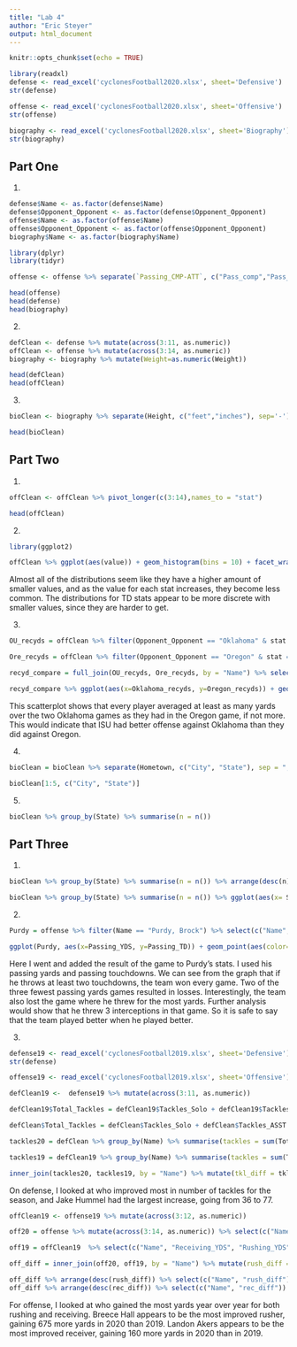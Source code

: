 ```yaml
---
title: "Lab 4"
author: "Eric Steyer"
output: html_document
---
```


```r
knitr::opts_chunk$set(echo = TRUE)
```


```r
library(readxl)
defense <- read_excel('cyclonesFootball2020.xlsx', sheet='Defensive')
str(defense)

offense <- read_excel('cyclonesFootball2020.xlsx', sheet='Offensive')
str(offense)

biography <- read_excel('cyclonesFootball2020.xlsx', sheet='Biography')
str(biography)
```

## Part One

1.

```r
defense$Name <- as.factor(defense$Name)
defense$Opponent_Opponent <- as.factor(defense$Opponent_Opponent)
offense$Name <- as.factor(offense$Name)
offense$Opponent_Opponent <- as.factor(offense$Opponent_Opponent)
biography$Name <- as.factor(biography$Name)
```

```r
library(dplyr)
library(tidyr)

offense <- offense %>% separate(`Passing_CMP-ATT`, c("Pass_comp","Pass_att")) %>% mutate(Comp_Pct = as.numeric(Pass_comp) / as.numeric(Pass_att))
```

```r
head(offense)
head(defense)
head(biography)
```


2.

```r
defClean <- defense %>% mutate(across(3:11, as.numeric))
offClean <- offense %>% mutate(across(3:14, as.numeric))
biography <- biography %>% mutate(Weight=as.numeric(Weight))

head(defClean)
head(offClean)
```

3.

```r
bioClean <- biography %>% separate(Height, c("feet","inches"), sep='-') %>% mutate(Height = as.numeric(feet)*12 + as.numeric(inches)) %>% select(-feet:-inches)

head(bioClean)
```


## Part Two

1.

```r
offClean <- offClean %>% pivot_longer(c(3:14),names_to = "stat")

head(offClean)
```

2.

```r
library(ggplot2)

offClean %>% ggplot(aes(value)) + geom_histogram(bins = 10) + facet_wrap(~stat, scales = "free")
```

Almost all of the distributions seem like they have a higher amount of smaller values, and as the value for each stat increases, they become less common. The distributions for TD stats appear to be more discrete with smaller values, since they are harder to get.

3.

```r
OU_recyds = offClean %>% filter(Opponent_Opponent == "Oklahoma" & stat == "Receiving_YDS") %>% group_by(Name) %>% summarize(Oklahoma_recyds = mean(value))

Ore_recyds = offClean %>% filter(Opponent_Opponent == "Oregon" & stat == "Receiving_YDS") %>% mutate(Oregon_recyds = value)

recyd_compare = full_join(OU_recyds, Ore_recyds, by = "Name") %>% select(c("Name", "Oklahoma_recyds", "Oregon_recyds"))

recyd_compare %>% ggplot(aes(x=Oklahoma_recyds, y=Oregon_recyds)) + geom_point() + geom_abline(intercept = 0, slope = 1)
```

This scatterplot shows that every player averaged at least as many yards over the two Oklahoma games as they had in the Oregon game, if not more. This would indicate that ISU had better offense against Oklahoma than they did against Oregon.

4.

```r
bioClean = bioClean %>% separate(Hometown, c("City", "State"), sep = ", ")

bioClean[1:5, c("City", "State")]
```

5.

```r
bioClean %>% group_by(State) %>% summarise(n = n())
```

## Part Three

1.

```r
bioClean %>% group_by(State) %>% summarise(n = n()) %>% arrange(desc(n))
```
```r
bioClean %>% group_by(State) %>% summarise(n = n()) %>% ggplot(aes(x= State, y=n)) + geom_bar(stat="identity")
```


2.

```r
Purdy = offense %>% filter(Name == "Purdy, Brock") %>% select(c("Name", "Opponent_Opponent", "Passing_YDS", "Passing_TD")) %>% mutate(Result = c("L", "W", "W", "W", "L", "W", "W", "W", "W", "W", "L", "W"))

ggplot(Purdy, aes(x=Passing_YDS, y=Passing_TD)) + geom_point(aes(color=Purdy$Result))

```

Here I went and added the result of the game to Purdy's stats. I used his passing yards and passing touchdowns. We can see from the graph that if he throws at least two touchdowns, the team won every game. Two of the three fewest passing yards games resulted in losses. Interestingly, the team also lost the game where he threw for the most yards.  Further analysis would show that he threw 3 interceptions in that game. So it is safe to say that the team played better when he played better.

3.

```r
defense19 <- read_excel('cyclonesFootball2019.xlsx', sheet='Defensive')
str(defense)

offense19 <- read_excel('cyclonesFootball2019.xlsx', sheet='Offensive')
```

```r
defClean19 <-  defense19 %>% mutate(across(3:11, as.numeric))

defClean19$Total_Tackles = defClean19$Tackles_Solo + defClean19$Tackles_ASST

defClean$Total_Tackles = defClean$Tackles_Solo + defClean$Tackles_ASST
```

```r
tackles20 = defClean %>% group_by(Name) %>% summarise(tackles = sum(Total_Tackles)) %>% rename(tkl20 = tackles)

tackles19 = defClean19 %>% group_by(Name) %>% summarise(tackles = sum(Total_Tackles)) %>% rename(tkl19 = tackles)
```


```r
inner_join(tackles20, tackles19, by = "Name") %>% mutate(tkl_diff = tkl20 - tkl19) %>% arrange(desc(tkl_diff))


```

On defense, I looked at who improved most in number of tackles for the season, and Jake Hummel had the largest increase, going from 36 to 77.

```r
offClean19 <- offense19 %>% mutate(across(3:12, as.numeric))
```
```r
off20 = offense %>% mutate(across(3:14, as.numeric)) %>% select(c("Name", "Receiving_YDS", "Rushing_YDS")) %>% group_by(Name) %>% summarise(tot_rush20 = sum(Rushing_YDS), tot_rec20 = sum(Receiving_YDS))
```

```r
off19 = offClean19  %>% select(c("Name", "Receiving_YDS", "Rushing_YDS")) %>% group_by(Name) %>% summarise(tot_rush19 = sum(Rushing_YDS), tot_rec19 = sum(Receiving_YDS))
```

```r
off_diff = inner_join(off20, off19, by = "Name") %>% mutate(rush_diff = tot_rush20 - tot_rush19, rec_diff = tot_rec20 - tot_rec19)

off_diff %>% arrange(desc(rush_diff)) %>% select(c("Name", "rush_diff"))
off_diff %>% arrange(desc(rec_diff)) %>% select(c("Name", "rec_diff"))
```

For offense, I looked at who gained the most yards year over year for both rushing and receiving. Breece Hall appears to be the most improved rusher, gaining 675 more yards in 2020 than 2019. Landon Akers appears to be the most improved receiver, gaining 160 more yards in 2020 than in 2019.

